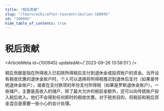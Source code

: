 ```yaml
---
title: "税后贡献"
slug: "/learn/wiki/after-taxcontribution-100945"
id: "100945"
hide_table_of_contents: true
---
```



# 税后贡献

<ArticleMeta id={100945} updatedAt={'2023-09-26 13:58:51'} />
<div className='border-solid border-b border-t-0 my-4 border-[var(--ifm-color-gray-300)]' />

税后贡献是指在所得收入已扣除所得税后支付到退休金或投资账户的资金。当开设有税收优惠的退休金账户时，个人可以选择将所得税推迟到退休后支付（如果是传统退休金账户），或者在支付款项的年份支付所得税（如果是罗斯退休金账户）。一些储户，主要是高收入的储户，除了最大允许的税前金额外，还可以向传统账户投入税后收入。他们不会得到任何即时的税收优惠。对于税务目的，将税前和税后资金混合是需要一些小心的会计处理。
